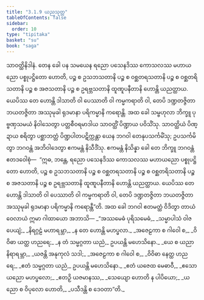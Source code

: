```yaml
---
title: "3.1.9 ယညသုတ္တ"
tableOfContents: false
sidebar:
  order: 10
type: "tipitaka"
basket: "su"
book: "saga"
---
```



<DynamicBreadcrumb />

<Division number="120" book="saga">

<Paragraph number="615" book="saga">
သာဝတ္ထိနိဒါနံ. တေန ခေါ ပန သမယေန ရညော ပသေနဒိဿ ကောသလဿ မဟာယညော ပစ္စုပဋ္ဌိတော ဟောတိ, ပဉ္စ စ ဥသဘသတာနိ ပဉ္စ စ ဝစ္ဆတရသတာနိ ပဉ္စ စ ဝစ္ဆတရိသတာနိ ပဉ္စ စ အဇသတာနိ ပဉ္စ စ ဥရဗ္ဘသတာနိ ထူဏူပနီတာနိ ဟောန္တိ ယညတ္ထာယ. ယေပိဿ တေ ဟောန္တိ ဒါသာတိ ဝါ ပေဿာတိ ဝါ ကမ္မကရာတိ ဝါ, တေပိ ဒဏ္ဍတဇ္ဇိတာ ဘယတဇ္ဇိတာ အဿုမုခါ ရုဒမာနာ ပရိကမ္မာနိ ကရောန္တိ.
</Paragraph>

<Paragraph number="616" book="saga">
အထ ခေါ သမ္ဗဟုလာ ဘိက္ခူ ပုဗ္ဗဏှသမယံ နိဝါသေတွာ ပတ္တစီဝရမာဒါယ သာဝတ္ထိံ ပိဏ္ဍာယ ပဝိသိံသု. သာဝတ္ထိယံ ပိဏ္ဍာယ စရိတွာ ပစ္ဆာဘတ္တံ ပိဏ္ဍပါတပဋိက္ကန္တာ ယေန ဘဂဝါ တေနုပသင်္ကမိံသု; ဥပသင်္ကမိတွာ ဘဂဝန္တံ အဘိဝါဒေတွာ ဧကမန္တံ နိသီဒိံသု. ဧကမန္တံ နိသိန္နာ ခေါ တေ ဘိက္ခူ ဘဂဝန္တံ ဧတဒဝေါစုံ—  “ဣဓ, ဘန္တေ, ရညော ပသေနဒိဿ ကောသလဿ မဟာယညော ပစ္စုပဋ္ဌိတော ဟောတိ, ပဉ္စ စ ဥသဘသတာနိ ပဉ္စ စ ဝစ္ဆတရသတာနိ ပဉ္စ စ ဝစ္ဆတရိသတာနိ ပဉ္စ စ အဇသတာနိ ပဉ္စ စ ဥရဗ္ဘသတာနိ ထူဏူပနီတာနိ ဟောန္တိ ယညတ္ထာယ. ယေပိဿ တေ ဟောန္တိ ဒါသာတိ ဝါ ပေဿာတိ ဝါ ကမ္မကရာတိ ဝါ, တေပိ ဒဏ္ဍတဇ္ဇိတာ ဘယတဇ္ဇိတာ အဿုမုခါ ရုဒမာနာ ပရိကမ္မာနိ ကရောန္တီ”တိ.
</Paragraph>

<Paragraph number="617" book="saga">
အထ ခေါ ဘဂဝါ ဧတမတ္ထံ ဝိဒိတွာ တာယံ ဝေလာယံ ဣမာ ဂါထာယော အဘာသိ—
</Paragraph>

<Paragraph number="618" type="verses" book="saga">
_“အဿမေဓံ ပုရိသမေဓံ,_  
_သမ္မာပါသံ ဝါဇပေယျံ;_  
_နိရဂ္ဂဠံ မဟာရမ္ဘာ,_  
_န တေ ဟောန္တိ မဟပ္ဖလာ._  

</Paragraph>

<Paragraph number="619" type="verses" book="saga">
_အဇေဠကာ စ ဂါဝေါ စ,_  
_ဝိဝိဓာ ယတ္ထ ဟညရေ;_  
_န တံ သမ္မဂ္ဂတာ ယညံ,_  
ဥပယန္တိ မဟေသိနော._  

</Paragraph>

<Paragraph number="620" type="verses" book="saga">
_ယေ စ ယညာ နိရာရမ္ဘာ,_  
_ယဇန္တိ အနုကုလံ သဒါ;_  
_အဇေဠကာ စ ဂါဝေါ စ,_  
_ဝိဝိဓာ နေတ္ထ ဟညရေ;_  
_ဧတံ သမ္မဂ္ဂတာ ယညံ,_  
ဥပယန္တိ မဟေသိနော._  

</Paragraph>

<Paragraph number="621" type="verses" book="saga">
_ဧတံ ယဇေထ မေဓာဝီ,_  
_ဧသော ယညော မဟပ္ဖလော;_  
_ဧတဉှိ ယဇမာနဿ,_  
_သေယျော ဟောတိ န ပါပိယော;_  
_ယညော စ ဝိပုလော ဟောတိ,_  
_ပသီဒန္တိ စ ဒေဝတာ”တိ._
</Paragraph>
</Division>
